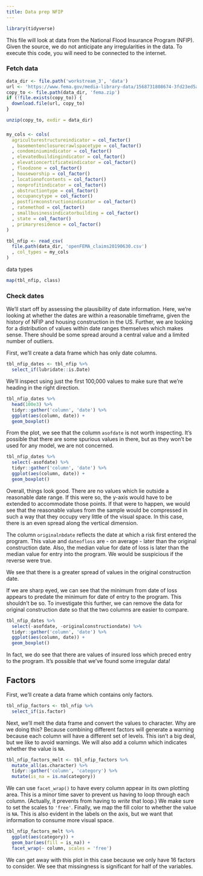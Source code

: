 ```yaml
---
title: Data prep NFIP
---
```


```r
library(tidyverse)
```

This file will look at data from the National Flood Insurance Program (NFIP). Given the source, we do not anticipate any irregularities in the data. To execute this code, you will need to be connected to the internet.

### Fetch data

```r
data_dir <- file.path('workstream_3', 'data')
url <- 'https://www.fema.gov/media-library-data/1568731808674-3fd23ed5a562879373c9a47e292e3d74/FIMA_NFIP_Redacted_Claims_Data_Set.zip'
copy_to <- file.path(data_dir, 'fema.zip')
if (!file.exists(copy_to)) {
  download.file(url, copy_to)  
}

unzip(copy_to, exdir = data_dir)
```

###

```r
my_cols <- cols(
  agriculturestructureindicator = col_factor()
  , basementenclosurecrawlspacetype = col_factor()
  , condominiumindicator = col_factor()
  , elevatedbuildingindicator = col_factor()
  , elevationcertificateindicator = col_factor()  
  , floodzone = col_factor()
  , houseworship = col_factor()
  , locationofcontents = col_factor()
  , nonprofitindicator = col_factor()
  , obstructiontype = col_factor()
  , occupancytype = col_factor()
  , postfirmconstructionindicator = col_factor()
  , ratemethod = col_factor()
  , smallbusinessindicatorbuilding = col_factor()
  , state = col_factor()
  , primaryresidence = col_factor()
)

tbl_nfip <- read_csv(
  file.path(data_dir, 'openFEMA_claims20190630.csv')
  , col_types = my_cols
)
```


data types

```r
map(tbl_nfip, class)
```

### Check dates

We'll start off by assessing the plausibility of date information. Here, we're looking at whether the dates are within a reasonable timeframe, given the history of NFIP and housing construction in the US. Further, we are looking for a distribution of values within date ranges themselves which makes sense. There should be some spread around a central value and a limited number of outliers.

First, we'll create a data frame which has only date columns.

```r
tbl_nfip_dates <- tbl_nfip %>% 
  select_if(lubridate::is.Date)
```

We'll inspect using just the first 100,000 values to make sure that we're heading in the right direction.

```r
tbl_nfip_dates %>% 
  head(100e3) %>% 
  tidyr::gather('column', 'date') %>% 
  ggplot(aes(column, date)) + 
  geom_boxplot()
```

From the plot, we see that the column `asofdate` is not worth inspecting. It's possible that there are some spurious values in there, but as they won't be used for any model, we are not concerned.

```r
tbl_nfip_dates %>% 
  select(-asofdate) %>% 
  tidyr::gather('column', 'date') %>% 
  ggplot(aes(column, date)) + 
  geom_boxplot()
```

Overall, things look good. There are no values which lie outside a reasonable date range. If this were so, the y-axis would have to be extended to accommodate those points. If that were to happen, we would see that the reasonable values from the sample would be compressed in such a way that they occupy very little of the visual space. In this case, there is an even spread along the vertical dimension.

The column `originalnbdate` reflects the date at which a risk first entered the program. This value and `dateofloss` are - on average - later than the original construction date. Also, the median value for date of loss is later than the median value for entry into the program. We would be suspicious if the reverse were true. 

We see that there is a greater spread of values in the original construction date. 

If we are sharp eyed, we can see that the minimum from date of loss appears to predate the minimum for date of entry to the program. This shouldn't be so. To investigate this further, we can remove the data for original construction date so that the two columns are easier to compare.

```r
tbl_nfip_dates %>% 
  select(-asofdate, -originalconstructiondate) %>% 
  tidyr::gather('column', 'date') %>% 
  ggplot(aes(column, date)) + 
  geom_boxplot()
```

In fact, we do see that there are values of insured loss which preced entry to the program. It's possible that we've found some irregular data!

## Factors

First, we'll create a data frame which contains only factors.

```r
tbl_nfip_factors <- tbl_nfip %>% 
  select_if(is.factor)
```

Next, we'll melt the data frame and convert the values to character. Why are we doing this? Because combining different factors will generate a warning because each column will have a different set of levels. This isn't a big deal, but we like to avoid warnings. We will also add a column which indicates whether the value is `NA`.

```r
tbl_nfip_factors_melt <- tbl_nfip_factors %>% 
  mutate_all(as.character) %>% 
  tidyr::gather('column', 'category') %>% 
  mutate(is_na = is.na(category))
```

We can use `facet_wrap()` to have every column appear in its own plotting area. This is a minor time saver to prevent us having to loop through each column. (Actually, it prevents from having to _write_ that loop.) We make sure to set the scales to `'free'`. Finally, we map the fill color to whether the value is `NA`. This is also evident in the labels on the axis, but we want that information to consume more visual space.

```r
tbl_nfip_factors_melt %>% 
  ggplot(aes(category)) + 
  geom_bar(aes(fill = is_na)) + 
  facet_wrap(~ column, scales = 'free')
```

We can get away with this plot in this case because we only have 16 factors to consider. We see that missingness is significant for half of the variables.